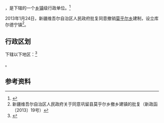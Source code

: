 {{中国乡级行政区|65/40/24/200/000}}

'''{{PAGENAMEBASE}}'''，是{{PRC admin/fullname|65/40/24/200/000|3}}下辖的一个[[乡镇|乡镇]]级行政单位。<ref>{{PRC admin/ref sgc|{{PRC admin/parent|65/40/24/200/000}}}}</ref>

2013年1月24日，新疆维吾尔自治区人民政府批复同意撤销[[莫乎尔乡|莫乎尔乡]]建制，设立库尔德宁镇<ref>新疆维吾尔自治区人民政府关于同意巩留县莫乎尔乡撤乡建镇的批复（新政函〔2013〕19号）</ref>。

== 行政区划 ==

{{PAGENAMEBASE}}下辖以下地区：<ref>{{PRC admin/ref sgc|65/40/24/200/000}}</ref>

{{PRC admin/children|65/40/24/200/000}}。

== 参考资料 ==

{{reflist}}

{{行政区划小作品}}
{{PRC admin/navcat|65/40/24/200/000}}